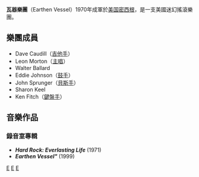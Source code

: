 '''瓦器樂團'''（Earthen Vessel）1970年成軍於[[美国|美国]][[密西根|密西根]]，是一支美國迷幻搖滾樂團。

== 樂團成員 ==
*Dave Caudill（[[吉他手|吉他手]]）
*Leon Morton（[[主唱|主唱]]）
*Walter Ballard
*Eddie Johnson（[[鼓手|鼓手]]）
*John Sprunger（[[貝斯手|貝斯手]]）
*Sharon Keel
*Ken Fitch（[[鍵盤手|鍵盤手]]）

== 音樂作品 ==
=== 錄音室專輯 ===
* '''''Hard Rock: Everlasting Life''''' (1971)
* '''''Earthen Vessel"''''' (1999)

[[Category:美國音樂|E]]
[[Category:迷幻搖滾樂團|E]]
[[Category:美國搖滾樂團|E]]